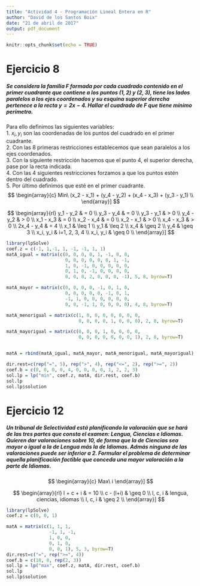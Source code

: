 ```yaml
---
title: "Actividad 4 - Programación Lineal Entera en R"
author: "David de los Santos Boix"
date: "21 de abril de 2017"
output: pdf_document
---
```


```r
knitr::opts_chunk$set(echo = TRUE)
```

# Ejercicio 8
##### Se considera la familia F formada por cada cuadrado contenido en el primer cuadrante que contiene a los puntos $(1,2)$ y $(2,3)$, tiene los lados paralelos a los ejes coordenados y su esquina superior derecha pertenece a la recta $y=2x-4$. Hallar el cuadrado de F que tiene mínimo perímetro.

Para ello definimos las siguientes variables:  
1. $x_i, y_i$ son las coordenadas de los puntos del cuadrado en el primer cuadrante.  
2. Con las 8 primeras restricciones establecemos que sean paralelos a los ejes coordenados.  
3. Con la siguiente restricción hacemos que el punto 4, el superior derecha, pase por la recta indicada.  
4. Con las 4 siguientes restricciones forzamos a que los puntos estén dentro del cuadrado.  
5. Por último definimos que esté en el primer cuadrante.  
$$
\begin{array}{c}
Min\  (x_2 - x_1) + (y_4 - y_2) + (x_4 - x_3) + (y_3 - y_1) \\
\end{array}]
$$

$$
\begin{array}{rl}
y_1 - y_2 & = 0 \\
y_3 - y_4 & = 0 \\
y_3 - y_1 & > 0 \\
y_4 - y_2 & > 0 \\
x_1 - x_3 & = 0 \\
x_2 - x_4 & = 0 \\
x_2 - x_1 & > 0 \\
x_4 - x_3 & > 0 \\
2x_4 - y_4 & = 4 \\
x_1 & \leq 1 \\
y_1 & \leq 2 \\
x_4 & \geq 2 \\
y_4 & \geq 3 \\
x_i, y_i & i=1, 2, 3, 4 \\
x_i, y_i & \geq 0 \\
\end{array}]
$$

```r
library(lpSolve)
coef.z = c(-1, 1,-1, 1, -1, -1, 1, 1)
matA_igual = matrix(c(0, 0, 0, 0, 1, -1, 0, 0,
                      0, 0, 0, 0, 0, 0, 1, -1, 
                      1, 0, -1, 0, 0, 0, 0, 0, 
                      0, 1, 0, -1, 0, 0, 0, 0,
                      0, 0, 0, 2, 0, 0, 0, -1), 5, 8, byrow=T)

matA_mayor = matrix(c(0, 0, 0, 0, -1, 0, 1, 0,
                      0, 0, 0, 0, 0, -1, 0, 1, 
                      -1, 1, 0, 0, 0, 0, 0, 0, 
                      0, 0, -1, 1, 0, 0, 0, 0), 4, 8, byrow=T)

matA_menorigual = matrix(c(1, 0, 0, 0, 0, 0, 0, 0,
                           0, 0, 0, 0, 1, 0, 0, 0), 2, 8, byrow=T)

matA_mayorigual = matrix(c(0, 0, 0, 1, 0, 0, 0, 0,
                           0, 0, 0, 0, 0, 0, 0, 1), 2, 8, byrow=T)


matA = rbind(matA_igual, matA_mayor, matA_menorigual, matA_mayorigual)

dir.rest=c(rep("=", 5), rep(">", 4), rep("<=", 2), rep(">=", 2))
coef.b = c(0, 0, 0, 0, 4, 0, 0, 0, 0, 1, 2, 2, 3)
sol.lp = lp("min", coef.z, matA, dir.rest, coef.b)
sol.lp
sol.lp$solution

```


# Ejercicio 12
##### Un tribunal de Selectividad está planificando la valoración que se hará de las tres partes que consta el examen: Lengua, Ciencias e Idiomas. Quieren dar valoraciones sobre 10, de forma que la de Ciencias sea mayor o igual a la de Lengua más la de Idiomas. Admás ninguna de las valoraciones puede ser inferior a 2. Formular el problema de determinar aquella planificación factible que conceda una mayor valoración a la parte de Idiomas.
$$
\begin{array}{c}
Max\  i
\end{array}]
$$

$$
\begin{array}{rl}
l + c + i & = 10 \\
c - (l+i) & \geq 0 \\
l, c, i & lengua, ciencias, idiomas \\
l, c, i  & \geq 2 \\
\end{array}]
$$
```r
library(lpSolve)
coef.z = c(0, 0, 1)

matA = matrix(c(1, 1, 1, 
                -1, 1, -1, 
                1, 0, 0,
                0, 1, 0, 
                0, 0, 1), 5, 3, byrow=T)
dir.rest=c("=", rep(">=", 4))
coef.b = c(10, 0, rep(2, 3))
sol.lp = lp("max", coef.z, matA, dir.rest, coef.b)
sol.lp
sol.lp$solution

```